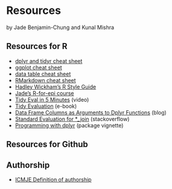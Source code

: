 # Resources

by Jade Benjamin-Chung and Kunal Mishra

## Resources for R

- [dplyr and tidyr cheat sheet](https://www.rstudio.com/wp-content/uploads/2015/02/data-wrangling-cheatsheet.pdf)
- [ggplot cheat sheet](https://www.rstudio.com/wp-content/uploads/2015/03/ggplot2-cheatsheet.pdf)
- [data table cheat sheet](https://s3.amazonaws.com/assets.datacamp.com/blog_assets/datatable_Cheat_Sheet_R.pdf)
- [RMarkdown cheat sheet](https://www.rstudio.com/wp-content/uploads/2015/02/rmarkdown-cheatsheet.pdf)
- [Hadley Wickham's R Style Guide](http://adv-r.had.co.nz/Style.html)
- [Jade's R-for-epi course](https://ucb-epi-r.github.io)
- [Tidy Eval in 5 Minutes](https://www.youtube.com/watch?v=nERXS3ssntw) (video)
- [Tidy Evaluation](https://tidyeval.tidyverse.org/index.html) (e-book)
- [Data Frame Columns as Arguments to Dplyr Functions](https://www.brodrigues.co/blog/2016-07-18-data-frame-columns-as-arguments-to-dplyr-functions/) (blog)
- [Standard Evaluation for *_join](https://stackoverflow.com/questions/28125816/r-standard-evaluation-for-join-dplyr) (stackoverflow)
- [Programming with dplyr](https://dplyr.tidyverse.org/articles/programming.html) (package vignette)

## Resources for Github


## Authorship

- [ICMJE Definition of authorship](http://www.icmje.org/recommendations/browse/roles-and-responsibilities/defining-the-role-of-authors-and-contributors.html)
